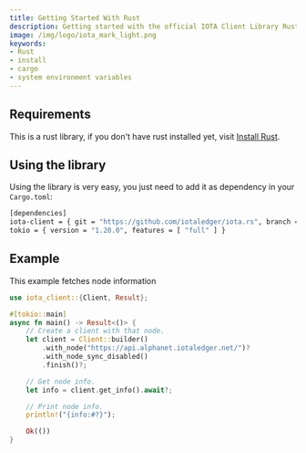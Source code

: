 ```yaml
---
title: Getting Started With Rust
description: Getting started with the official IOTA Client Library Rust library.
image: /img/logo/iota_mark_light.png
keywords:
- Rust
- install
- cargo
- system environment variables
---
```



## Requirements

This is a rust library, if you don't have rust installed yet, visit [Install Rust](https://www.rust-lang.org/tools/install).

## Using the library

Using the library is very easy, you just need to add it as dependency in your `Cargo.toml`:

```bash
[dependencies]
iota-client = { git = "https://github.com/iotaledger/iota.rs", branch = "develop" }
tokio = { version = "1.20.0", features = [ "full" ] }
```

## Example

This example fetches node information

```rust
use iota_client::{Client, Result};

#[tokio::main]
async fn main() -> Result<()> {
    // Create a client with that node.
    let client = Client::builder()
        .with_node("https://api.alphanet.iotaledger.net/")?
        .with_node_sync_disabled()
        .finish()?;

    // Get node info.
    let info = client.get_info().await?;

    // Print node info.
    println!("{info:#?}");

    Ok(())
}
```
